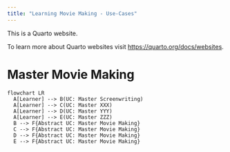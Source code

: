 ```yaml
---
title: "Learning Movie Making - Use-Cases"
---
```


This is a Quarto website.

To learn more about Quarto websites visit <https://quarto.org/docs/websites>.

# Master Movie Making

```mermaid
flowchart LR
  A[Learner] --> B(UC: Master Screenwriting)
  A[Learner] --> C(UC: Master XXX)
  A[Learner] --> D(UC: Master YYY)
  A[Learner] --> E(UC: Master ZZZ)  
  B --> F{Abstract UC: Master Movie Making}
  C --> F{Abstract UC: Master Movie Making}
  D --> F{Abstract UC: Master Movie Making}
  E --> F{Abstract UC: Master Movie Making}
```
